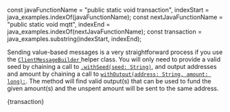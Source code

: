 const javaFunctionName = "public static void transaction",
  indexStart = java_examples.indexOf(javaFunctionName);
const nextJavaFunctionName = "public static void mqtt",
  indexEnd = java_examples.indexOf(nextJavaFunctionName);
const transaction = java_examples.substring(indexStart, indexEnd);

Sending value-based messages is a very straightforward process if you use the
[`ClientMessageBuilder` ](./../libraries/java/api_reference#clientmessagebuilder) helper class. You will only need to
provide a valid seed by chaining a call to
[`.withSeed(seed: String)`](./../libraries/java/api_reference#withseedseed-clientmessagebuilder), and output addresses
and amount by chaining a call to
[`withOutput(address: String, amount: long):`](./../libraries/java/api_reference#withoutputaddress-amount-clientmessagebuilder).
The method will find valid output(s) that can be used to fund the given amount(s) and the unspent amount will be sent to
the same address.

<CodeBlock className="language-java">{transaction}</CodeBlock>
